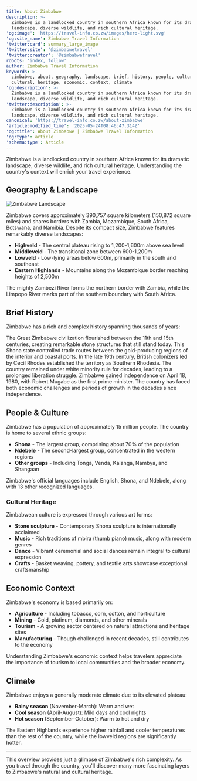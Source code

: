 ```yaml
---
title: About Zimbabwe
description: >-
  Zimbabwe is a landlocked country in southern Africa known for its dramatic
  landscape, diverse wildlife, and rich cultural heritage.
'og:image': 'https://travel-info.co.zw/images/hero-light.svg'
'og:site_name': Zimbabwe Travel Information
'twitter:card': summary_large_image
'twitter:site': '@zimbabwetravel'
'twitter:creator': '@zimbabwetravel'
robots: 'index, follow'
author: Zimbabwe Travel Information
keywords: >-
  zimbabwe, about, geography, landscape, brief, history, people, culture,
  cultural, heritage, economic, context, climate
'og:description': >-
  Zimbabwe is a landlocked country in southern Africa known for its dramatic
  landscape, diverse wildlife, and rich cultural heritage.
'twitter:description': >-
  Zimbabwe is a landlocked country in southern Africa known for its dramatic
  landscape, diverse wildlife, and rich cultural heritage.
canonical: 'https://travel-info.co.zw/about-zimbabwe'
'article:modified_time': '2025-05-24T08:46:47.314Z'
'og:title': About Zimbabwe | Zimbabwe Travel Information
'og:type': article
'schema:type': Article
---
```




Zimbabwe is a landlocked country in southern Africa known for its dramatic landscape, diverse wildlife, and rich cultural heritage. Understanding the country's context will enrich your travel experience.

## Geography & Landscape

<img alt="Zimbabwe Landscape" src="/images/hero-light.svg" />

Zimbabwe covers approximately 390,757 square kilometers (150,872 square miles) and shares borders with Zambia, Mozambique, South Africa, Botswana, and Namibia. Despite its compact size, Zimbabwe features remarkably diverse landscapes:

- **Highveld** - The central plateau rising to 1,200-1,600m above sea level
- **Middleveld** - The transitional zone between 600-1,200m
- **Lowveld** - Low-lying areas below 600m, primarily in the south and southeast
- **Eastern Highlands** - Mountains along the Mozambique border reaching heights of 2,500m

The mighty Zambezi River forms the northern border with Zambia, while the Limpopo River marks part of the southern boundary with South Africa.

## Brief History

Zimbabwe has a rich and complex history spanning thousands of years:

<AccordionGroup>
  <Accordion icon="building-columns" title="Ancient Civilizations (900-1450 CE)">
    The Great Zimbabwe civilization flourished between the 11th and 15th centuries, creating remarkable stone structures that still stand today. This Shona state controlled trade routes between the gold-producing regions of the interior and coastal ports.
  </Accordion>
  
  <Accordion icon="crown" title="Colonial Period (1890-1980)">
    In the late 19th century, British colonizers led by Cecil Rhodes established the territory as Southern Rhodesia. The country remained under white minority rule for decades, leading to a prolonged liberation struggle.
  </Accordion>
  
  <Accordion icon="flag" title="Independence Era (1980-Present)">
    Zimbabwe gained independence on April 18, 1980, with Robert Mugabe as the first prime minister. The country has faced both economic challenges and periods of growth in the decades since independence.
  </Accordion>
</AccordionGroup>

## People & Culture

Zimbabwe has a population of approximately 15 million people. The country is home to several ethnic groups:

- **Shona** - The largest group, comprising about 70% of the population
- **Ndebele** - The second-largest group, concentrated in the western regions
- **Other groups** - Including Tonga, Venda, Kalanga, Nambya, and Shangaan

Zimbabwe's official languages include English, Shona, and Ndebele, along with 13 other recognized languages.

### Cultural Heritage

Zimbabwean culture is expressed through various art forms:

- **Stone sculpture** - Contemporary Shona sculpture is internationally acclaimed
- **Music** - Rich traditions of mbira (thumb piano) music, along with modern genres
- **Dance** - Vibrant ceremonial and social dances remain integral to cultural expression
- **Crafts** - Basket weaving, pottery, and textile arts showcase exceptional craftsmanship

## Economic Context

Zimbabwe's economy is based primarily on:

- **Agriculture** - Including tobacco, corn, cotton, and horticulture
- **Mining** - Gold, platinum, diamonds, and other minerals
- **Tourism** - A growing sector centered on natural attractions and heritage sites
- **Manufacturing** - Though challenged in recent decades, still contributes to the economy

Understanding Zimbabwe's economic context helps travelers appreciate the importance of tourism to local communities and the broader economy.

## Climate

Zimbabwe enjoys a generally moderate climate due to its elevated plateau:

- **Rainy season** (November-March): Warm and wet
- **Cool season** (April-August): Mild days and cool nights
- **Hot season** (September-October): Warm to hot and dry

The Eastern Highlands experience higher rainfall and cooler temperatures than the rest of the country, while the lowveld regions are significantly hotter.

---

<Info>
This overview provides just a glimpse of Zimbabwe's rich complexity. As you travel through the country, you'll discover many more fascinating layers to Zimbabwe's natural and cultural heritage.
</Info>


<Trustpilot />